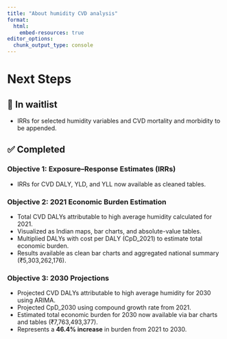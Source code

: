 ```yaml
---
title: "About humidity CVD analysis"
format:
  html:
    embed-resources: true
editor_options: 
  chunk_output_type: console
---
```


# Next Steps {.panel .panel-set}


::: {.callout-tip collapse="true" appearance="default"}
## 🔄 In waitlist {.panel .panel-collapse}

- IRRs for selected humidity variables and CVD mortality and morbidity to be appended.
:::

::: {.callout-note collapse="true" appearance="default"}
## ✅ Completed

### Objective 1: Exposure–Response Estimates (IRRs)

- IRRs for CVD DALY, YLD, and YLL now available as cleaned tables.

### Objective 2: 2021 Economic Burden Estimation
- Total CVD DALYs attributable to high average humidity calculated for 2021.
- Visualized as Indian maps, bar charts, and absolute-value tables.
- Multiplied DALYs with cost per DALY (CpD_2021) to estimate total economic burden.
- Results available as clean bar charts and aggregated national summary (₹5,303,262,176).

### Objective 3: 2030 Projections
- Projected CVD DALYs attributable to high average humidity for 2030 using ARIMA.
- Projected CpD_2030 using compound growth rate from 2021.
- Estimated total economic burden for 2030 now available via bar charts and tables (₹7,763,493,377).
- Represents a **46.4% increase** in burden from 2021 to 2030.
:::